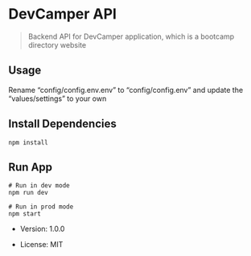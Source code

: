 # DevCamper API

> Backend API for DevCamper application,
> which is a bootcamp directory website

## Usage

Rename "config/config.env.env" to "config/config.env" and update the "values/settings" to your own

## Install Dependencies

```
npm install
```

## Run App

```
# Run in dev mode
npm run dev

# Run in prod mode
npm start
```

- Version: 1.0.0

- License: MIT
